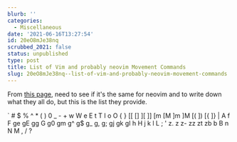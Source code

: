 ```yaml
---
blurb: ''
categories:
  - Miscellaneous
date: '2021-06-16T13:27:54'
id: 20eO8mJe38nq
scrubbed_2021: false
status: unpublished
type: post
title: List of Vim and probably neovim Movement Commands
slug: 20eO8mJe38nq--list-of-vim-and-probably-neovim-movement-commands
---
```


From [this page](https://www.vi-improved.org/recommendations/), need to see if it's the same for neovim and to write down what they all do, but this is the list they provide. 

\` # $ % ^ * ( ) 0 _ - + w W e E t T I o O { } [[ [] ][ ]] [m [M ]m ]M [( ]) [{ ]} | A f F ge gE gg G g0 gm g^ g$ g_ g, g; gj gk gI h H j k l L ; ' z. z z- zz zt zb b B n N M , / ?
